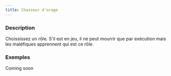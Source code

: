 ```yaml
---
title: Chasseur d'orage
---
```



<Fabled CHASSEUR_D_ORAGE header />

### Description

Choississez un rôle. S'il est en jeu, il ne peut mourrir que par exécution mais les maléfiques apprennent qui est ce rôle.

### Exemples

Coming soon
